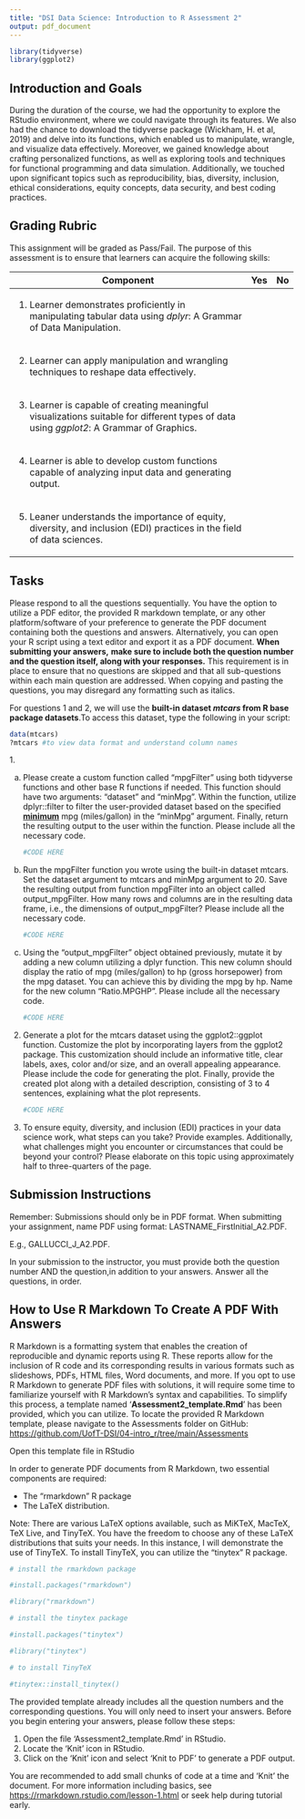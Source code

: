 ```yaml
---
title: "DSI Data Science: Introduction to R Assessment 2"
output: pdf_document
---
```


```r
library(tidyverse)
library(ggplot2)
```

## Introduction and Goals

During the duration of the course, we had the opportunity to explore the RStudio environment, where we could navigate through its features. We also had the chance to download the tidyverse package (Wickham, H. et al, 2019) and delve into its functions, which enabled us to manipulate, wrangle, and visualize data effectively. Moreover, we gained knowledge about crafting personalized functions, as well as exploring tools and techniques for functional programming and data simulation. Additionally, we touched upon significant topics such as reproducibility, bias, diversity, inclusion, ethical considerations, equity concepts, data security, and best coding practices.

## Grading Rubric

This assignment will be graded as Pass/Fail. The purpose of this assessment is to ensure that learners can acquire the following skills:

+-------------------------------------------------------------------------------------------------------------------------------------------+---------+---------+
| Component                                                                                                                                 | Yes     | No      |
+===========================================================================================================================================+=========+=========+
| 1.  Learner demonstrates proficiently in manipulating tabular data using *dplyr*: A Grammar of Data Manipulation.                         |         |         |
+-------------------------------------------------------------------------------------------------------------------------------------------+---------+---------+
| 2.  Learner can apply manipulation and wrangling techniques to reshape data effectively.                                                  |         |         |
+-------------------------------------------------------------------------------------------------------------------------------------------+---------+---------+
| 3.  Learner is capable of creating meaningful visualizations suitable for different types of data using *ggplot2*: A Grammar of Graphics. |         |         |
+-------------------------------------------------------------------------------------------------------------------------------------------+---------+---------+
| 4.  Learner is able to develop custom functions capable of analyzing input data and generating output.                                    |         |         |
+-------------------------------------------------------------------------------------------------------------------------------------------+---------+---------+
| 5.  Leaner understands the importance of equity, diversity, and inclusion (EDI) practices in the field of data sciences.                  |         |         |
+-------------------------------------------------------------------------------------------------------------------------------------------+---------+---------+

## Tasks

Please respond to all the questions sequentially. You have the option to utilize a PDF editor, the provided R markdown template, or any other platform/software of your preference to generate the PDF document containing both the questions and answers. Alternatively, you can open your R script using a text editor and export it as a PDF document. **When submitting your answers,** **make sure to include both the question number and the question itself, along with your responses.** This requirement is in place to ensure that no questions are skipped and that all sub-questions within each main question are addressed. When copying and pasting the questions, you may disregard any formatting such as italics.

For questions 1 and 2, we will use the **built-in dataset *mtcars* from R base package datasets**.To access this dataset, type the following in your script:

```r
data(mtcars)
?mtcars #to view data format and understand column names
```

1\.

(a) Please create a custom function called "mpgFilter" using both tidyverse functions and other base R functions if needed. This function should have two arguments: "dataset" and "minMpg". Within the function, utilize dplyr::filter to filter the user-provided dataset based on the specified [**minimum**]{.underline} mpg (miles/gallon) in the "minMpg" argument. Finally, return the resulting output to the user within the function. Please include all the necessary code.

    ```r
    #CODE HERE
    ```

(b) Run the mpgFilter function you wrote using the built-in dataset mtcars. Set the dataset argument to mtcars and minMpg argument to 20. Save the resulting output from function mpgFilter into an object called output_mpgFilter. How many rows and columns are in the resulting data frame, i.e., the dimensions of output_mpgFilter? Please include all the necessary code.

    ```r
    #CODE HERE
    ```

(c) Using the "output_mpgFilter" object obtained previously, mutate it by adding a new column utilizing a dplyr function. This new column should display the ratio of mpg (miles/gallon) to hp (gross horsepower) from the mpg dataset. You can achieve this by dividing the mpg by hp. Name for the new column "Ratio.MPGHP". Please include all the necessary code.

    ```r
    #CODE HERE
    ```

2.  Generate a plot for the mtcars dataset using the ggplot2::ggplot function. Customize the plot by incorporating layers from the ggplot2 package. This customization should include an informative title, clear labels, axes, color and/or size, and an overall appealing appearance. Please include the code for generating the plot. Finally, provide the created plot along with a detailed description, consisting of 3 to 4 sentences, explaining what the plot represents.

    ```r
    #CODE HERE
    ```

3.  To ensure equity, diversity, and inclusion (EDI) practices in your data science work, what steps can you take? Provide examples. Additionally, what challenges might you encounter or circumstances that could be beyond your control? Please elaborate on this topic using approximately half to three-quarters of the page.

## Submission Instructions

Remember: Submissions should only be in PDF format. When submitting your assignment, name PDF using format: LASTNAME_FirstInitial_A2.PDF.

E.g., GALLUCCI_J_A2.PDF.

In your submission to the instructor, you must provide both the question number AND the question,in addition to your answers. Answer all the questions, in order.

## How to Use R Markdown To Create A PDF With Answers

R Markdown is a formatting system that enables the creation of reproducible and dynamic reports using R. These reports allow for the inclusion of R code and its corresponding results in various formats such as slideshows, PDFs, HTML files, Word documents, and more. If you opt to use R Markdown to generate PDF files with solutions, it will require some time to familiarize yourself with R Markdown's syntax and capabilities. To simplify this process, a template named '**Assessment2_template.Rmd**' has been provided, which you can utilize. To locate the provided R Markdown template, please navigate to the Assessments folder on GitHub: <https://github.com/UofT-DSI/04-intro_r/tree/main/Assessments>

Open this template file in RStudio

In order to generate PDF documents from R Markdown, two essential components are required:

-   The "rmarkdown" R package
-   The LaTeX distribution.

Note: There are various LaTeX options available, such as MiKTeX, MacTeX, TeX Live, and TinyTeX. You have the freedom to choose any of these LaTeX distributions that suits your needs. In this instance, I will demonstrate the use of TinyTeX. To install TinyTeX, you can utilize the "tinytex" R package.

```r
# install the rmarkdown package

#install.packages("rmarkdown")

#library("rmarkdown")

# install the tinytex package

#install.packages("tinytex")

#library("tinytex")

# to install TinyTeX

#tinytex::install_tinytex()
```

The provided template already includes all the question numbers and the corresponding questions. You will only need to insert your answers. Before you begin entering your answers, please follow these steps:

1.  Open the file 'Assessment2_template.Rmd' in RStudio.
2.  Locate the 'Knit' icon in RStudio.
3.  Click on the 'Knit' icon and select 'Knit to PDF' to generate a PDF output.

You are recommended to add small chunks of code at a time and 'Knit' the document. For more information including basics, see <https://rmarkdown.rstudio.com/lesson-1.html> or seek help during tutorial early.
